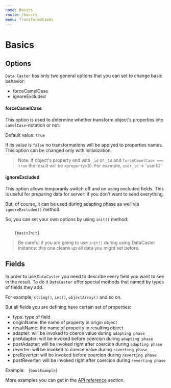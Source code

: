 ```yaml
---
name: Basics
route: /basics
menu: Transformations
---
```



# Basics

## Options

`Data Caster` has only two general options that you can set to change basic behavior:
- forceCamelCase
- ignoreExcluded

#### forceCamelCase

This option is used to determine whether transform object's properties into `camelCase`-notation
or not.

Default value: `true`

If its value is `false` no transformations will be applyed to properties names.
This option can be changed only with initialization.

> Note:
> If object's property end with `_id` or `_Id` and `forceCamelCase === true` the result will be
> `<property>ID`. For example, `user_id` -> 'userID'

#### ignoreExcluded

This option allows temporarily switch off and on using excluded fields. This is useful for
preparing data for server: if you don't want to send everything.

But, of course, it can be used during adapting phase as well via `ignoreExcluded()` method.

So, you can set your own options by using `init()` method:

<Code>
    {basicInit}
</Code>

> Be careful if you are going to use `init()` during using DataCaster instance: this one
> cleans up all data you might set before.

## Fields

In order to use `DataCaster` you need to describe every field you want to see in the result.
To do it `DataCaster` offer special methods that named by types of fields they add.

For example, `string()`, `int()`, `objectArray()` and so on.

But all fields you are defining have certain set of properties:
- type: type of field
- originName: the name of property in origin object
- resultName: the name of property in resulting object
- adapter: will be invoked to coerce value during `adapting phase`
- preAdapter: will be invoked before coercion during `adapting phase`
- postAdapter: will be invoked right after coercion during `adapting phase`
- reverter: will be invoked to coerce value during `reverting phase`
- preReverter: will be invoked before coercion during `reverting phase`
- postReverter: will be invoked right after coercion during `reverting phase`

Example:
<Code>
    {boolExample}
</Code>

More examples you can get in the [API reference](/api-init) section.
